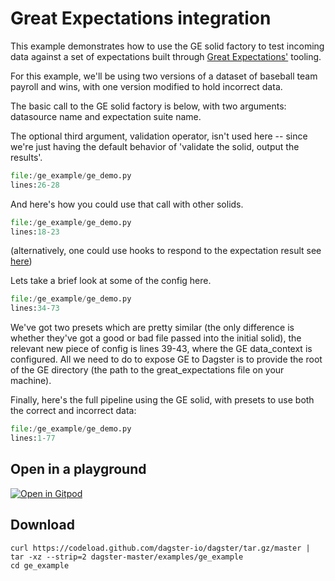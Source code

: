 
# Great Expectations integration

<ExampleReferenceLink filePath="examples/ge_example" />

This example demonstrates how to use the GE solid factory
to test incoming data against a set of expectations built through
[Great Expectations'](https://docs.greatexpectations.io/en/latest/) tooling.

For this example, we'll be using two versions of a dataset of baseball team payroll and wins,
with one version modified to hold incorrect data.


The basic call to the GE solid factory is below, with two arguments:  datasource name and expectation suite name.

The optional third argument, validation operator, isn't used here -- since we're just having the default behavior of
'validate the solid, output the results'.


```python literalinclude caption=ge_demo.py
file:/ge_example/ge_demo.py
lines:26-28
```

And here's how you could use that call with other solids.

```python literalinclude caption=ge_demo.py
file:/ge_example/ge_demo.py
lines:18-23
```

(alternatively, one could use hooks
to respond to the expectation result see [here](https://docs.dagster.io/examples/hooks))


Lets take a brief look at some of the config here.

```python literalinclude caption=ge_demo.py
file:/ge_example/ge_demo.py
lines:34-73
```

We've got two presets which are pretty similar (the only difference is whether
they've got a good or bad file passed into the initial solid), the relevant
new piece of config is lines 39-43, where the GE data_context is configured.
All we need to do to expose GE to Dagster is to provide the root of the GE directory (the path to the
great_expectations file on your machine).


Finally, here's the full pipeline using the GE solid, with presets to use both the
correct and incorrect data:

```python literalinclude caption=ge_demo.py
file:/ge_example/ge_demo.py
lines:1-77
```





## Open in a playground

[![Open in Gitpod](https://gitpod.io/button/open-in-gitpod.svg)](https://gitpod.io/#EXAMPLE=ge_example/https://github.com/dagster-io/dagster)

## Download

```
curl https://codeload.github.com/dagster-io/dagster/tar.gz/master | tar -xz --strip=2 dagster-master/examples/ge_example
cd ge_example
```
